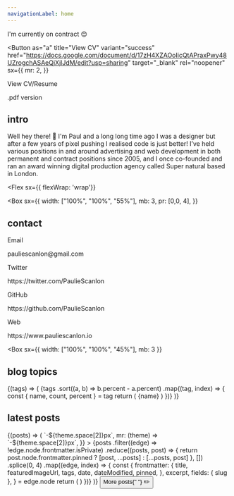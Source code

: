 ```yaml
---
navigationLabel: home
---
```



<Alert variant="error">I'm currently on contract 😊</Alert>
<Divider />
<Divider />

<ProfileInfo />
<Divider />
<Divider />

<Button
  as="a"
  title="View CV"
  variant="success"
  href="https://docs.google.com/document/d/17zH4XZAOoIicQtAPraxPwy48UZrogchASAeQjXjlJdM/edit?usp=sharing"
  target="_blank"
  rel="noopener"
  sx={{
    mr: 2,
  }}
>
  View CV/Resume
</Button>

<Link
  title="View CV/PDF"
  href="https://drive.google.com/file/d/1OH6VR_rqASnqcW6qzdSkvkiLH7SWkesO/view?usp=sharing"
  target="_blank"
  rel="noopener"
>
  .pdf version
</Link>
<Divider />
<Divider />

## intro

Well hey there! 👋 I'm Paul and a long long time ago I was a designer but after a few years of pixel pushing I realised code is just better! I’ve held various positions in and around advertising and web development in both permanent and contract positions since 2005, and I once co-founded and ran an award winning digital production agency called Super natural based in London.

<Divider />

<Flex
  sx={{ flexWrap: 'wrap'}}
>
<Box
  sx={{
    width: ["100%", "100%", "55%"],
    mb: 3,
    pr: [0,0, 4],
  }}
>

## contact

<Text>Email</Text>
<Link
  href="mailto:pauliescanlon@gmail.com"
  target="_blank"
  variant="styles.a"
  rel="noopener"
>
  pauliescanlon@gmail.com
</Link>
<Divider />

<Text>Twitter</Text>
<Link
  href="https://twitter.com/PaulieScanlon"
  target="_blank"
  variant="styles.a"
  rel="noopener"
>
  https://twitter.com/PaulieScanlon
</Link>
<Divider />

<Text>GitHub</Text>
<Link
  href="https://github.com/PaulieScanlon"
  target="_blank"
  variant="styles.a"
  rel="noopener"
>
  https://github.com/PaulieScanlon
</Link>
<Divider />

<Text>Web</Text>
<Link
  href="https://www.pauliescanlon.io"
  target="_blank"
  variant="styles.a"
    rel="noopener"
>
  https://www.pauliescanlon.io
</Link>
<Divider />
<Divider />
</Box>

<Box
  sx={{
    width: ["100%", "100%", "45%"],
    mb: 3
  }}
>

## blog topics

<Divider />

<SourceTags>
  {(tags) => (
    <Box>
      {tags
        .sort((a, b) => b.percent - a.percent)
        .map((tag, index) => {
          const { name, count, percent } = tag
          return (
            <Badge
              key={index}
              variant="primary"
              sx={{
                mr: 2,
                mb: 2,
                color: mix("secondary", "primary", `${index / tags.length}`),
                borderColor: mix(
                  "secondary",
                  "primary",
                  `${index / tags.length}`
                ),
              }}
            >
              {name}
            </Badge>
          )
        })}
    </Box>
  )}
</SourceTags>

<Divider />
<Divider />

</Box>
</Flex>

## latest posts

<Divider />

<SourceList filter="posts">
  {(posts) => (
    <Flex
      sx={{
        flexWrap: "wrap",
        ml: (theme) => `-${theme.space[2]}px`,
        mr: (theme) => `-${theme.space[2]}px`,
      }}
    >
      {posts
        .filter((edge) => !edge.node.frontmatter.isPrivate)
        .reduce((posts, post) => {
          return post.node.frontmatter.pinned
            ? [post, ...posts]
            : [...posts, post]
        }, [])
        .splice(0, 4)
        .map((edge, index) => {
          const {
            frontmatter: {
              title,
              featuredImageUrl,
              tags,
              date,
              dateModified,
              pinned,
            },
            excerpt,
            fields: { slug },
          } = edge.node
          return (
            <PostCard
              key={index}
              title={title}
              featuredImageUrl={featuredImageUrl}
              tags={tags}
              date={date}
              dateModified={dateModified}
              excerpt={excerpt}
              slug={slug}
              pinned={pinned}
            />
          )
        })}
    </Flex>
  )}
</SourceList>
<Divider />
<Flex
  sx={{
    justifyContent: "center",
  }}
>
  <Box>
    <Button as={GatsbyLink} variant="ghost" to="/posts">
      More posts{" "}
      <Box as="span" role="img" aria-label="pencil">
        ✏️
      </Box>
    </Button>
  </Box>
</Flex>
